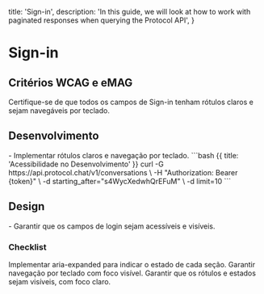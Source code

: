 
  title: 'Sign-in',
  description:
    'In this guide, we will look at how to work with paginated responses when querying the Protocol API',
}

# Sign-in

## Critérios WCAG e eMAG
<Properties fullWidth>
  <Property name="WCAG 3.3.2 / eMAG Diretriz 6" type="Campos de formulário acessíveis">
    Certifique-se de que todos os campos de Sign-in tenham rótulos claros e sejam navegáveis por teclado.
  </Property>
</Properties>


## Desenvolvimento
<Row>
  <Col>
    - Implementar rótulos claros e navegação por teclado.
  </Col>
  <Col>
    ```bash {{ title: 'Acessibilidade no Desenvolvimento' }}
    curl -G https://api.protocol.chat/v1/conversations \
      -H "Authorization: Bearer {token}" \
      -d starting_after="s4WycXedwhQrEFuM" \
      -d limit=10
    ```
  </Col>
</Row>

## Design
<Row>
  <Col>
  - Garantir que os campos de login sejam acessíveis e visíveis.
  </Col>
  <Col>
    <ImageNote
          imageSrc="https://placehold.co/600x200.png"
          imageAlt="Acessibilidade no Design"
        />
  </Col>
</Row>

### Checklist
<Checklist>
Implementar aria-expanded para indicar o estado de cada seção.
Garantir navegação por teclado com foco visível.
Garantir que os rótulos e estados sejam visíveis, com foco claro.
</Checklist>
